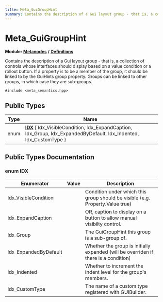 ```yaml
---
title: Meta_GuiGroupHint
summary: Contains the description of a Gui layout group - that is, a collection of controls whose interfaces should display based on a value condition or a rollout button. If a property is to be a member of the group, it should be linked to by the GuiHints group property. Groups can be linked to other groups, in which case they are sub-groups. 
---
```


# Meta_GuiGroupHint

**Module:** **[Metanodes](../../modules/metanodes/index.mdx)** **/** **[Definitions](../../modules/metanodes/definitions.mdx)**

Contains the description of a Gui layout group - that is, a collection of controls whose interfaces should display based on a value condition or a rollout button. If a property is to be a member of the group, it should be linked to by the GuiHints group property. Groups can be linked to other groups, in which case they are sub-groups. 

`#include <meta_semantics.hpp>`

## Public Types

| Type           | Name           |
| -------------- | -------------- |
| enum| **[IDX](#enum-idx)** \{ Idx_VisibleCondition, Idx_ExpandCaption, Idx_Group, Idx_ExpandedByDefault, Idx_Indented, Idx_CustomType \} |

## Public Types Documentation

### enum IDX

| Enumerator | Value | Description |
| ---------- | ----- | ----------- |
| Idx_VisibleCondition | | Condition under which this group should be visible (e.g. Property.Value true)   |
| Idx_ExpandCaption | | OR, caption to display on a button to allow manual visibilty control.   |
| Idx_Group | | The GuiGroupHint this group is a sub-group of.   |
| Idx_ExpandedByDefault | | Whether the group is initially expanded (will be overriden if there is a condition)   |
| Idx_Indented | | Whether to increment the indent level for the group's members.   |
| Idx_CustomType | | The name of a custom type registered with GUIBuilder.   |

